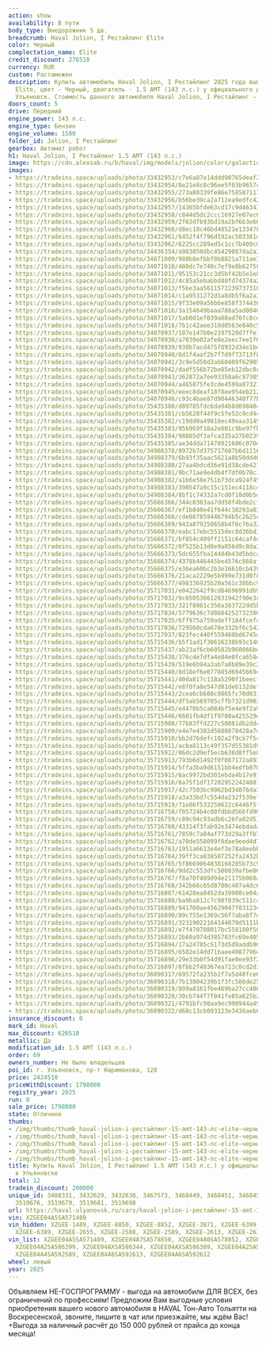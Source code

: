 ```yaml
---
action: show
availability: В пути
body_type: Внедорожник 5 дв.
breadcrumb: Haval Jolion, I Рестайлинг Elite
color: Черный
complectation_name: Elite
credit_discount: 276510
currency: RUR
custom: Растаможен
description: Купить автомобиль Haval Jolion, I Рестайлинг 2025 года выпуска, комплектация
  Elite, цвет - Черный, двигатель - 1.5 AMT (143 л.с.) у официального дилера в г.
  Ульяновск. Стоимость данного автомобиля Haval Jolion, I Рестайлинг – 1798000
doors_count: 5
drive: Передний
engine_power: 143 л.с.
engine_type: Бензин
engine_volume: 1500
folder_id: Jolion, I Рестайлинг
gearbox: Автомат робот
h1: Haval Jolion, I Рестайлинг 1.5 AMT (143 л.с.)
image: https://cdn.alexsab.ru/b/haval/img/models/jolion/colors/galactic-black.webp
images:
- https://tradeins.space/uploads/photo/33432953/c7e6a87e14ddd90765deaf21468e6507.jpg
- https://tradeins.space/uploads/photo/33432954/8e21e8c8c96ee5f03b9657c927a0a847.jpg
- https://tradeins.space/uploads/photo/33432955/273a80339fe86e7585871175dc57f4e1.jpg
- https://tradeins.space/uploads/photo/33432956/b56be39ca2a712ea9edfc42851e537db.jpg
- https://tradeins.space/uploads/photo/33432957/14365bfde63cd17c9d463430cdcf7dce.jpg
- https://tradeins.space/uploads/photo/33432958/c844d5dc2ccc16927e07ec643b4ae24a.jpg
- https://tradeins.space/uploads/photo/33432959/2f63dfb93bd19a2bf6b3e660f0f1f49a.jpg
- https://tradeins.space/uploads/photo/33432960/d8ec18c46bd48521e1334787966fe84a.jpg
- https://tradeins.space/uploads/photo/33432961/6452f4f796d192ac503381d7939c2d8a.jpg
- https://tradeins.space/uploads/photo/33432962/6225cc289ad5c1cc7b409c0e2c15ddef.jpg
- https://tradeins.space/uploads/photo/34436354/a983050dbc45429087da2a3a60b21a38.png
- https://tradeins.space/uploads/photo/34071009/988b8efbbf0b8821a711ae31a6d0702e.jpg
- https://tradeins.space/uploads/photo/34071010/400dc7e740c7ef9e8b6275813d927e90.jpg
- https://tradeins.space/uploads/photo/34071011/95153c21cc3d5bf42b5e1e86c87e9964.jpg
- https://tradeins.space/uploads/photo/34071012/4c85a5ebabbd40fd74374a247b7b9ebc.jpg
- https://tradeins.space/uploads/photo/34071013/f5be3aa5611572239737318e3cebbd62.jpg
- https://tradeins.space/uploads/photo/34071014/c1a9531272d1a8db5f6a2a3c9d7421ee.jpg
- https://tradeins.space/uploads/photo/34071015/9f33e09a56b6e858f374436092205a42.jpg
- https://tradeins.space/uploads/photo/34071016/3a154649baaa788a5ad0040d5d5681c1.jpg
- https://tradeins.space/uploads/photo/34071017/5ab0d1ef039a80ad76fc8ce54c649e69.jpg
- https://tradeins.space/uploads/photo/34071018/7b1c42aee310d0563e840c50e2211f87.jpg
- https://tradeins.space/uploads/photo/34070937/107e147b0e2197520d7ffe19a24c1de7.jpg
- https://tradeins.space/uploads/photo/34070938/a7039e02afe8e2eec7ee1f6937913b64.jpg
- https://tradeins.space/uploads/photo/34070939/938b7acd475f8932d34e1be051691389.jpg
- https://tradeins.space/uploads/photo/34070940/6d1f4aaf2b7f7d9f73713f845f4ef816.jpg
- https://tradeins.space/uploads/photo/34070941/3c9e5d50d3ab60409f6290587a5ae916.jpg
- https://tradeins.space/uploads/photo/34070942/dadf556b72be85eb12dbc0c32fdfdf09.jpg
- https://tradeins.space/uploads/photo/34070943/362872a7ee93358a6c973052e4290fc1.jpg
- https://tradeins.space/uploads/photo/34070944/a465875fe3cde4599a07327206c9b5cd.jpg
- https://tradeins.space/uploads/photo/34070945/eeec8deaf18f8ee954eb2122386caf51.jpg
- https://tradeins.space/uploads/photo/34070946/c93c4bae87d90446340f77b194e87db7.jpg
- https://tradeins.space/uploads/photo/35435380/d89785fdc6da94b8d69848492bcf660d.jpg
- https://tradeins.space/uploads/photo/35435381/cb5628f44f9c5fe52c9cd4cff4cb609a.jpg
- https://tradeins.space/uploads/photo/35435382/c19dd0a49816ec49eaa3149c021a62af.jpg
- https://tradeins.space/uploads/photo/35435383/95b969f18a2e801c9be97fb909abd5bb.jpg
- https://tradeins.space/uploads/photo/35435384/98885df3afca335a27b023998b761ca8.jpg
- https://tradeins.space/uploads/photo/35435385/ae34dda71478921606c070e8fc9c15b1.jpg
- https://tradeins.space/uploads/photo/34908378/8972b7d375717607b6d11169b9bcef6d.jpg
- https://tradeins.space/uploads/photo/34908379/6b93f35aac5621a8b50dd4644e1e34ce.jpg
- https://tradeins.space/uploads/photo/34908380/27aa4bdcd36e91d38cde421bbb697f1f.jpg
- https://tradeins.space/uploads/photo/34908381/9bc71ae9e4db4f7df0b78c150035a3d1.jpg
- https://tradeins.space/uploads/photo/34908382/a1b6e58e751b73dca924f45234fa4ce9.jpg
- https://tradeins.space/uploads/photo/34908383/390547a9c15c151ec4118c4933e6892b.jpg
- https://tradeins.space/uploads/photo/34908384/8bf1c74332a7cd0f10d0b5db0991ae47.jpg
- https://tradeins.space/uploads/photo/35666366/344c0303aa7dd50f4bde2cfe80e37767.jpg
- https://tradeins.space/uploads/photo/35666367/ef1b840e41f644c38293a03de5ed571b.jpg
- https://tradeins.space/uploads/photo/35666368/cde087859446794b5c2625cb4602f531.jpg
- https://tradeins.space/uploads/photo/35666369/942a879250658b4f6c76a32acbb62b57.jpg
- https://tradeins.space/uploads/photo/35666370/eabc17ebc5515dec8d36bd3568a2c4ba.jpg
- https://tradeins.space/uploads/photo/35666371/bf854c409ff2151c64caf4d782c7caa3.jpg
- https://tradeins.space/uploads/photo/35666372/0f525b13d0e9a856d9c8da36e699ecd7.jpg
- https://tradeins.space/uploads/photo/35666373/5dc655fba14404b43d5bdca75d89dc21.jpg
- https://tradeins.space/uploads/photo/35666374/4378b446445be4576c868af095592fae.jpg
- https://tradeins.space/uploads/photo/35666375/e36ea60bc2b3e16610cb439e6cf9485e.jpg
- https://tradeins.space/uploads/photo/35666376/21aca2229e5b999e731d0f84de2625ce.jpg
- https://tradeins.space/uploads/photo/35666377/498336925b20a561c38bbc99a8e1f5ea.jpg
- https://tradeins.space/uploads/photo/35717031/e0422642f9cd84696991db9a668f5680.jpg
- https://tradeins.space/uploads/photo/35717032/9c650536612831942f90e3c43b40c52e.jpg
- https://tradeins.space/uploads/photo/35717033/321f8081c356a383722dd5bf2e9d569f.jpg
- https://tradeins.space/uploads/photo/35717034/5779636c7d8684252732380377dad989.jpg
- https://tradeins.space/uploads/photo/35717035/6ff975a759adeff184fcefce581dac8a.jpg
- https://tradeins.space/uploads/photo/35717036/729560cda670e332bf6c542d7f73735c.jpg
- https://tradeins.space/uploads/photo/35717037/823fec440f559460bd6745d3c6f239c8.jpg
- https://tradeins.space/uploads/photo/35715436/b5f1ad1f30616238b93c1406619b9fa0.jpg
- https://tradeins.space/uploads/photo/35715437/ab23af6cb60582b960066be8dc3aaf14.jpg
- https://tradeins.space/uploads/photo/35715438/376cde7dfa4e84e0fca658d66d21edb7.jpg
- https://tradeins.space/uploads/photo/35715439/519e6b94a3ab7a8b89e39c26d5852c07.jpg
- https://tradeins.space/uploads/photo/35715440/8d18ef6e077885d604566946cef0bc62.jpg
- https://tradeins.space/uploads/photo/35715441/40da817c118a5290f1beecfbaa4d87ec.jpg
- https://tradeins.space/uploads/photo/35715442/e8f0fa8e547d81deb132def65864b938.jpg
- https://tradeins.space/uploads/photo/35715443/2cea6cb688c0865fc70d0310d70f0cd2.jpg
- https://tradeins.space/uploads/photo/35715444/df5ab569705cffb7321d903bc023a7e2.jpg
- https://tradeins.space/uploads/photo/35715445/e4470b5ca084bf5e4e9f2a9f98bf676b.jpg
- https://tradeins.space/uploads/photo/35715446/6601fb4df1f9708a425529ec6db5d940.jpg
- https://tradeins.space/uploads/photo/35715908/77b83ffd227c50081db2ddc0ab75f85a.jpg
- https://tradeins.space/uploads/photo/35715909/e4e7e4382d5608878428a7d6caa9bfa1.jpg
- https://tradeins.space/uploads/photo/35715910/bb2d76defc102a2f9cb7f54938fc8674.jpg
- https://tradeins.space/uploads/photo/35715911/acba8113c49f357d55381d9aca04d060.jpg
- https://tradeins.space/uploads/photo/35715912/06dc2d9ef5ecb638d8ff5e86dce7fcd8.jpg
- https://tradeins.space/uploads/photo/35715913/793b6d1492f0f087172a893e2fbdc803.jpg
- https://tradeins.space/uploads/photo/35715914/5ffa3ba9d6151bb4edfb07064ec4cb87.jpg
- https://tradeins.space/uploads/photo/35715915/6ac9972bd301ebda4b17e91caa1421b6.jpg
- https://tradeins.space/uploads/photo/35715916/6a75f1df1720295224248818eb77016f.jpg
- https://tradeins.space/uploads/photo/35715917/42c7503bc9062bd34076da3a4cbe30b4.jpg
- https://tradeins.space/uploads/photo/35715918/a3a33bd7c554da232f539ef60a94acf3.jpg
- https://tradeins.space/uploads/photo/35715919/71e86f533258622c6446f5f8dde9cde6.jpg
- https://tradeins.space/uploads/photo/35716758/f05724b4c00fdbbd56bfd90f11d6130e.jpg
- https://tradeins.space/uploads/photo/35716759/c89c94c93adb6c26fa82d5165a816589.jpg
- https://tradeins.space/uploads/photo/35716760/43314f3fab92e3474ebdadab51a161a5.jpg
- https://tradeins.space/uploads/photo/35716761/7859c7a84af773d29a3ffb75fef32453.jpg
- https://tradeins.space/uploads/photo/35716762/a70de558099f8dae9eed4d7e07335052.jpg
- https://tradeins.space/uploads/photo/35716763/1951a6613e4ef3e78a8eebb5ce0b5724.jpg
- https://tradeins.space/uploads/photo/35716764/39ff3ca038507252fa2432b62c736854.jpg
- https://tradeins.space/uploads/photo/35716765/5f8669064838168205b73c9507c382be.jpg
- https://tradeins.space/uploads/photo/35716766/9dd2c553dfc500839afbe06c7064dc7a.jpg
- https://tradeins.space/uploads/photo/35716767/f8a70f489d94e21175b060afe20ce274.jpg
- https://tradeins.space/uploads/photo/35716768/342b66c65d8700c407a4dc6fd3171db2.jpg
- https://tradeins.space/uploads/photo/35716887/61428ea8452da39908ce04aa89251c52.jpg
- https://tradeins.space/uploads/photo/35716888/ba9ba812c7c98f839c511c45082f3797.jpg
- https://tradeins.space/uploads/photo/35716889/941760ae45629047f83123e45d2f7f40.jpg
- https://tradeins.space/uploads/photo/35716890/89c755e1369c56f7aba8f7de9bf0a249.jpg
- https://tradeins.space/uploads/photo/35716891/32319022164144870d5111bcf94dedf5.jpg
- https://tradeins.space/uploads/photo/35716892/e7f470708017bc558100f5096948313e.jpg
- https://tradeins.space/uploads/photo/35716893/2b60a974d385783fc69e405bef421521.jpg
- https://tradeins.space/uploads/photo/35716894/17a24785c5173d5d9addb96cded014b6.jpg
- https://tradeins.space/uploads/photo/35716895/6502e14dd71baee4087796e85b783bb6.jpg
- https://tradeins.space/uploads/photo/35716896/29e33b0f54d91fae0ee93f236ba13ce2.jpg
- https://tradeins.space/uploads/photo/35716897/8fbb2f40367ea723c0cd2d34f01cb265.jpg
- https://tradeins.space/uploads/photo/36090317/69572fa235b2f7a5d40fce633a84094f.jpg
- https://tradeins.space/uploads/photo/36090318/7b13804239b1f3fc586de25b1a8dd748.jpg
- https://tradeins.space/uploads/photo/36090319/809a8161fbe469ba27cc48608a6ddb52.jpg
- https://tradeins.space/uploads/photo/36090320/30cb744f7f041fe85a625b243ffb3031.jpg
- https://tradeins.space/uploads/photo/36090321/4791bfc98aa9ec990944a498fb703f87.jpg
- https://tradeins.space/uploads/photo/36090322/d68c13cb093123e3436aeb6dbd0e5c04.jpg
insurance_discount: 0
mark_id: Haval
max_discount: 626510
metallic: Да
modification_id: 1.5 AMT (143 л.с.)
order: 69
owners_number: Не было владельцев
poi_id: г. Ульяновск, пр-т Нариманова, 128
price: 2424510
priceWithDiscount: 1798000
registry_year: 2025
run: 0
sale_price: 1798000
state: Отличное
thumbs:
- /img/thumbs/thumb_haval-jolion-i-рестайлинг-15-amt-143-лс-elite-черный-2025_e6507_0.webp
- /img/thumbs/thumb_haval-jolion-i-рестайлинг-15-amt-143-лс-elite-черный-2025_0a847_1.webp
- /img/thumbs/thumb_haval-jolion-i-рестайлинг-15-amt-143-лс-elite-черный-2025_7f4e1_2.webp
- /img/thumbs/thumb_haval-jolion-i-рестайлинг-15-amt-143-лс-elite-черный-2025_537db_3.webp
- /img/thumbs/thumb_haval-jolion-i-рестайлинг-15-amt-143-лс-elite-черный-2025_f7dce_4.webp
title: Купить Haval Jolion, I Рестайлинг 1.5 AMT (143 л.с.) у официального дилера
  в Ульяновске
total: 12
tradein_discount: 200000
unique_id: 3408331, 3432629, 3432630, 3467573, 3468449, 3468451, 3468452, 3519669,
  3519676, 3519679, 3519681, 3519698
url: https://haval-ulyanovsk.ru/cars/haval-jolion-i-рестайлинг-15-amt-143-лс-elite-черный-2025/
vin: XZGEE04A5SA571489
vin_hidden: XZGEE-1489, XZGEE-8850, XZGEE-8852, XZGEE-3871, XZGEE-6399, XZGEE-6344,
  XZGEE-6389, XZGEE-2655, XZGEE-2588, XZGEE-2589, XZGEE-2613, XZGEE-2612
vin_list: XZGEE04A5SA571489, XZGEE04A7SA578850, XZGEE04A0SA578852, XZGEE04A7SA583871,
  XZGEE04A2SA586399, XZGEE04AXSA586344, XZGEE04AXSA586389, XZGEE04A2SA592655, XZGEE04A2SA592588,
  XZGEE04A4SA592589, XZGEE04A8SA592613, XZGEE04A6SA592612
wheel: левый
year: 2025
---
```

<p>
 Объявляем НЕ-ГОСПРОГРАММУ - выгода на автомобили ДЛЯ ВСЕХ, без ограничений по профессиям! Предложим Вам выгодные условия приобретения вашего нового автомобиля в HAVAL Тон-Авто Тольятти на Воскресенской, звоните, пишите в чат или приезжайте, мы ждём Вас! +Выгода за наличный расчёт до 150 000 рублей от прайса до конца месяца!
</p>
<p>
</p>
<p>
</p>
